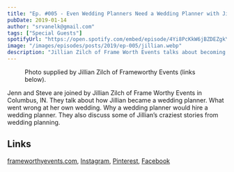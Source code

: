```yaml
---
title: "Ep. #005 - Even Wedding Planners Need a Wedding Planner with Jillian Zilch of Frame Worthy Events"
pubDate: 2019-01-14
author: "srvanelk@gmail.com"
tags: ["Special Guests"]
spotifyUrl: "https://open.spotify.com/embed/episode/4Yi8PcKkW6jBZDEZgkYIhJ?utm_source=generator&theme=0"
image: "/images/episodes/posts/2019/ep-005/jillian.webp"
description: "Jillian Zilch of Frame Worth Events talks about becoming a wedding planner, what went wrong at her own wedding, and why a wedding planner would hire a wedding planner."
---
```



<figure>
  <img src="/images/episodes/posts/2019/ep-005/jillian.webp" alt="" />
  <figcaption>
    Photo supplied by Jillian Zilch of Frameworthy Events (links below).
  </figcaption>
</figure>

<SpotifyEmbed
  spotifyUrl={frontmatter.spotifyUrl}
  coverImage={frontmatter.image}
  coverAlt={frontmatter.title}
  title="Wedded"
  subtitle="Tap to load this episode"
/>

Jenn and Steve are joined by Jillian Zilch of Frame Worthy Events in Columbus, IN. They talk about how Jillian became a wedding planner. What went wrong at her own wedding. Why a wedding planner would hire a wedding planner. They also discuss some of Jillian’s craziest stories from wedding planning.

## Links

[frameworthyevents.com](https://www.frameworthyevents.com/), [Instagram](https://www.instagram.com/frameworthyevents/), [Pinterest](https://www.instagram.com/frameworthyevents/), [Facebook](https://www.facebook.com/frameworthyevents/)
